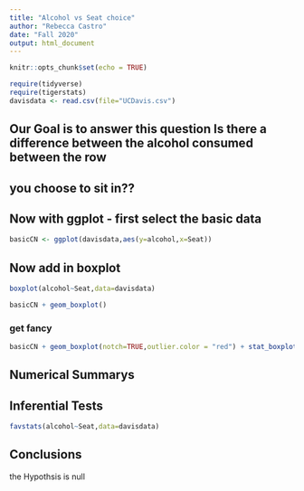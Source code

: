 ```yaml
---
title: "Alcohol vs Seat choice"
author: "Rebecca Castro"
date: "Fall 2020"
output: html_document
---
```


```r
knitr::opts_chunk$set(echo = TRUE)
```

```r
require(tidyverse)
require(tigerstats)
davisdata <- read.csv(file="UCDavis.csv")
```
## Our Goal is to answer this question Is there a difference between the alcohol consumed between the row
## you choose to sit in??

## Now with ggplot - first select the basic data

```r
basicCN <- ggplot(davisdata,aes(y=alcohol,x=Seat))
```
## Now add in boxplot


```r
boxplot(alcohol~Seat,data=davisdata)
```


```r
basicCN + geom_boxplot()
```
  
  
### get fancy  

```r
basicCN + geom_boxplot(notch=TRUE,outlier.color = "red") + stat_boxplot(geom ='errorbar') + labs(title="Fancy notch boxplot \n with 2 lines")
```

## Numerical Summarys 

## Inferential Tests

```r
favstats(alcohol~Seat,data=davisdata)
```


## Conclusions
the Hypothsis is null

